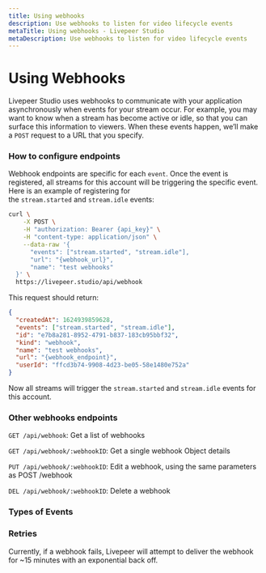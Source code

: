 ```yaml
---
title: Using webhooks
description: Use webhooks to listen for video lifecycle events
metaTitle: Using webhooks - Livepeer Studio
metaDescription: Use webhooks to listen for video lifecycle events
---
```


# **Using Webhooks**

Livepeer Studio uses webhooks to communicate with your application asynchronously
when events for your stream occur. For example, you may want to know when a
stream has become active or idle, so that you can surface this information to
viewers. When these events happen, we’ll make a `POST` request to a URL that you
specify.

### How to configure endpoints

Webhook endpoints are specific for each `event`. Once the event is registered,
all streams for this account will be triggering the specific event. Here is an
example of registering for the `stream.started` and `stream.idle` events:

```bash
curl \
    -X POST \
    -H "authorization: Bearer {api_key}" \
    -H "content-type: application/json" \
    --data-raw '{
      "events": ["stream.started", "stream.idle"],
      "url": "{webhook_url}",
      "name": "test webhooks"
  }' \
  https://livepeer.studio/api/webhook
```

This request should return:

```json
{
  "createdAt": 1624939859628,
  "events": ["stream.started", "stream.idle"],
  "id": "e7b8a281-8952-4791-b837-183cb95bbf32",
  "kind": "webhook",
  "name": "test webhooks",
  "url": "{webhook_endpoint}",
  "userId": "ffcd3b74-9908-4d23-be05-58e1480e752a"
}
```

Now all streams will trigger the `stream.started` and `stream.idle` events for
this account.

### Other webhooks endpoints

`GET /api/webhook`: Get a list of webhooks

`GET /api/webhook/:webhookID`: Get a single webhook Object details

`PUT /api/webhook/:webhookID`: Edit a webhook, using the same parameters as POST
/webhook

`DEL /api/webhook/:webhookID`: Delete a webhook

### Types of Events

<Table
  data={[
    {
      name: "stream.started",
      description:
        "The parent stream object's isActive value is marked as true and the .m3u8 HLS URL works",
    },
    {
      name: "stream.idle",
      description:
        "The parent stream object's isActive value should be marked as false and the .m3u8 HLS URL no longer works",
    },
    {
      name: "recording.ready",
      description: "This fires when a recording is ready to be downloaded",
    },
    {
      name: "recording.started",
      description: "This fires when recording has started on an active stream",
    },
    {
      name: "recording.waiting",
      description:
        "This fires after a stream with recording on has concluded and is not yet ready to be downloaded. Typically it takes 5 minutes for recordings to be ready for download.",
    },
    {
      name: "multistream.connected",
      description:
        "This fires when we've successfully connected to the multistream target",
    },
    {
      name: "multistream.error",
      description:
        "This fires when we've encountered an error either while attempting to connect to the third party streaming service or while broadcasting.",
    },
    {
      name: "multistream.disconnected",
      description:
        "This fires when we are no longer sending video to the multistream target.",
    },
  ]}
/>

### Retries

Currently, if a webhook fails, Livepeer will attempt to deliver the webhook for
~15 minutes with an exponential back off.
